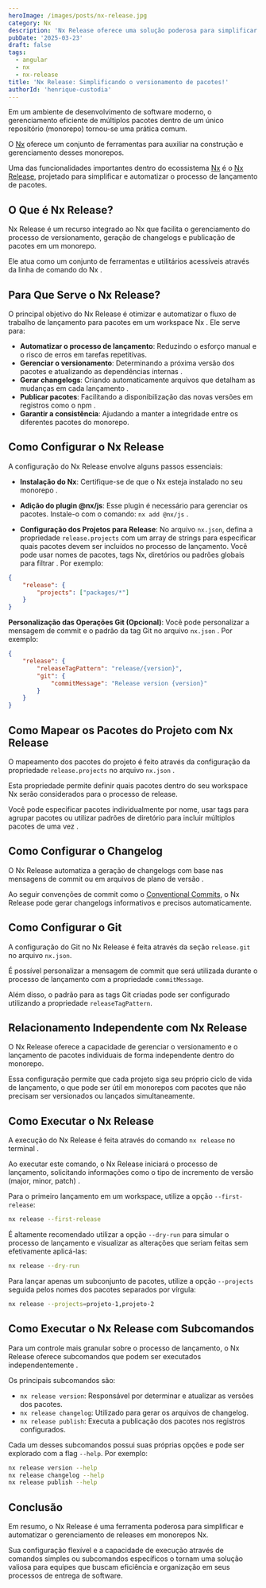 ```yaml
---
heroImage: /images/posts/nx-release.jpg
category: Nx
description: 'Nx Release oferece uma solução poderosa para simplificar e automatizar o gerenciamento de releases de pacotes em monorepos que usam o Nx.'
pubDate: '2025-03-23'
draft: false
tags:
  - angular
  - nx
  - nx-release
title: 'Nx Release: Simplificando o versionamento de pacotes!'
authorId: 'henrique-custodia'
---
```



Em um ambiente de desenvolvimento de software moderno, o gerenciamento eficiente de múltiplos pacotes dentro de um único repositório (monorepo) tornou-se uma prática comum.

O [Nx](https://nx.dev/) oferece um conjunto de ferramentas para auxiliar na construção e gerenciamento desses monorepos.

Uma das funcionalidades importantes dentro do ecossistema [Nx](https://nx.dev/) é o [Nx Release](https://nx.dev/recipes/nx-release/get-started-with-nx-release), projetado para simplificar e automatizar o processo de lançamento de pacotes.

## O Que é Nx Release?

Nx Release é um recurso integrado ao Nx que facilita o gerenciamento do processo de versionamento, geração de changelogs e publicação de pacotes em um monorepo.

Ele atua como um conjunto de ferramentas e utilitários acessíveis através da linha de comando do Nx .

## Para Que Serve o Nx Release?

O principal objetivo do Nx Release é otimizar e automatizar o fluxo de trabalho de lançamento para pacotes em um workspace Nx . Ele serve para:

- **Automatizar o processo de lançamento**: Reduzindo o esforço manual e o risco de erros em tarefas repetitivas.
- **Gerenciar o versionamento**: Determinando a próxima versão dos pacotes e atualizando as dependências internas .
- **Gerar changelogs**: Criando automaticamente arquivos que detalham as mudanças em cada lançamento .
- **Publicar pacotes**: Facilitando a disponibilização das novas versões em registros como o npm .
- **Garantir a consistência**: Ajudando a manter a integridade entre os diferentes pacotes do monorepo.

## Como Configurar o Nx Release

A configuração do Nx Release envolve alguns passos essenciais:

- **Instalação do Nx**: Certifique-se de que o Nx esteja instalado no seu monorepo .

- **Adição do plugin @nx/js**: Esse plugin é necessário para gerenciar os pacotes. Instale-o com o comando: `nx add @nx/js` .

- **Configuração dos Projetos para Release**: No arquivo `nx.json`, defina a propriedade `release.projects` com um array de strings para especificar quais pacotes devem ser incluídos no processo de lançamento. Você pode usar nomes de pacotes, tags Nx, diretórios ou padrões globais para filtrar . Por exemplo:

```json
{
	"release": {
		"projects": ["packages/*"]
	}
}
```

**Personalização das Operações Git (Opcional)**: Você pode personalizar a mensagem de commit e o padrão da tag Git no arquivo `nx.json` . Por exemplo:

```json
{
	"release": {
		"releaseTagPattern": "release/{version}",
		"git": {
			"commitMessage": "Release version {version}"
		}
	}
}
```

## Como Mapear os Pacotes do Projeto com Nx Release

O mapeamento dos pacotes do projeto é feito através da configuração da propriedade `release.projects` no arquivo `nx.json` .

Esta propriedade permite definir quais pacotes dentro do seu workspace Nx serão considerados para o processo de release.

Você pode especificar pacotes individualmente por nome, usar tags para agrupar pacotes ou utilizar padrões de diretório para incluir múltiplos pacotes de uma vez .

<Ads />

## Como Configurar o Changelog

O Nx Release automatiza a geração de changelogs com base nas mensagens de commit ou em arquivos de plano de versão .

Ao seguir convenções de commit como o [Conventional Commits](https://www.conventionalcommits.org/en/v1.0.0/), o Nx Release pode gerar changelogs informativos e precisos automaticamente.

## Como Configurar o Git

A configuração do Git no Nx Release é feita através da seção `release.git` no arquivo `nx.json`.

É possível personalizar a mensagem de commit que será utilizada durante o processo de lançamento com a propriedade `commitMessage`.

Além disso, o padrão para as tags Git criadas pode ser configurado utilizando a propriedade `releaseTagPattern`.

## Relacionamento Independente com Nx Release

O Nx Release oferece a capacidade de gerenciar o versionamento e o lançamento de pacotes individuais de forma independente dentro do monorepo.

Essa configuração permite que cada projeto siga seu próprio ciclo de vida de lançamento, o que pode ser útil em monorepos com pacotes que não precisam ser versionados ou lançados simultaneamente.

## Como Executar o Nx Release

A execução do Nx Release é feita através do comando `nx release` no terminal .

Ao executar este comando, o Nx Release iniciará o processo de lançamento, solicitando informações como o tipo de incremento de versão (major, minor, patch) .

Para o primeiro lançamento em um workspace, utilize a opção `--first-release`:

```bash
nx release --first-release
```

É altamente recomendado utilizar a opção `--dry-run` para simular o processo de lançamento e visualizar as alterações que seriam feitas sem efetivamente aplicá-las:

```bash
nx release --dry-run
```

Para lançar apenas um subconjunto de pacotes, utilize a opção `--projects` seguida pelos nomes dos pacotes separados por vírgula:

```bash
nx release --projects=projeto-1,projeto-2
```

## Como Executar o Nx Release com Subcomandos

Para um controle mais granular sobre o processo de lançamento, o Nx Release oferece subcomandos que podem ser executados independentemente .

Os principais subcomandos são:

- `nx release version`: Responsável por determinar e atualizar as versões dos pacotes.
- `nx release changelog`: Utilizado para gerar os arquivos de changelog.
- `nx release publish`: Executa a publicação dos pacotes nos registros configurados.

Cada um desses subcomandos possui suas próprias opções e pode ser explorado com a flag `--help`. Por exemplo:

```bash
nx release version --help
nx release changelog --help
nx release publish --help
```

## Conclusão

Em resumo, o Nx Release é uma ferramenta poderosa para simplificar e automatizar o gerenciamento de releases em monorepos Nx.

Sua configuração flexível e a capacidade de execução através de comandos simples ou subcomandos específicos o tornam uma solução valiosa para equipes que buscam eficiência e organização em seus processos de entrega de software.
